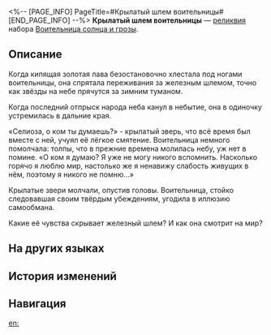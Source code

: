 <%-- [PAGE_INFO]
PageTitle=#Крылатый шлем воительницы#
[END_PAGE_INFO] --%>
{{Реликвия Инфобокс
|id          = 61251
|Изображение = Предмет Крылатый шлем воительницы.png
|Набор       = Воительница солнца и грозы
|Предмет     = Голова
|Упоминания  = 
}}
{{Описание|Этот шлем с крыльями прежде свидетельствовал о победе Солнцегрозицы над богом. Также он был свидетелем, как небеса закрыли глаза.}}
'''Крылатый шлем воительницы''' — [[реликвия]] набора [[Воительница солнца и грозы]].

==Описание==
Когда кипящая золотая лава безостановочно хлестала под ногами воительницы, она спрятала переживания за железным шлемом, точно как звёзды на небе прячутся за зимним туманом.

Когда последний отпрыск народа неба канул в небытие, она в одиночку устремилась в дальние края.

«Селиоза, о ком ты думаешь?» - крылатый зверь, что всё время был вместе с ней, учуял её лёгкое смятение. Воительница немного помолчала: толпы, что в прежние времена молилась небу, уж нет в помине. «О ком я думаю? Я уже не могу никого вспомнить. Насколько горячо я люблю мир, настолько же я ненавижу слабость живущих в нём, поэтому я никого не помню...»

Крылатые звери молчали, опустив головы. Воительница, стойко следовавшая своим твёрдым убеждениям, угодила в иллюзию самообмана.

Какие её чувства скрывает железный шлем? И как она смотрит на мир?

==На других языках==
{{На других языках
|en   = Warrior Goddess's Winged Helm
|zhs  = 女武神的翱翔翼盔
|zht  = 女武神的翱翔翼盔
|ja   = {{Rubi|武神|ぶしん}}の{{Rubi|翼兜|つばさかぶと}}
|ko   = 여전사의 날개 달린 투구
|es   = Casco alado de la guerrera celestial
|fr   = Heaume ailé de la valkyrie
|ru   = Крылатый шлем воительницы
|th   = Warrior Goddess's Winged Helm
|vi   = Mũ Cánh Của Nữ Thần Chiến Binh
|de   = Geflügelter Helm der Kriegsgöttin
|id   = Warrior Goddess's Winged Helm
|pt   = Elmo Alado da Deusa Guerreira
}}

==История изменений==
{{История изменений|3.5}}

==Навигация==
{{Набор Реликвий Навбокс|Воительница солнца и грозы}}

[[en:]]